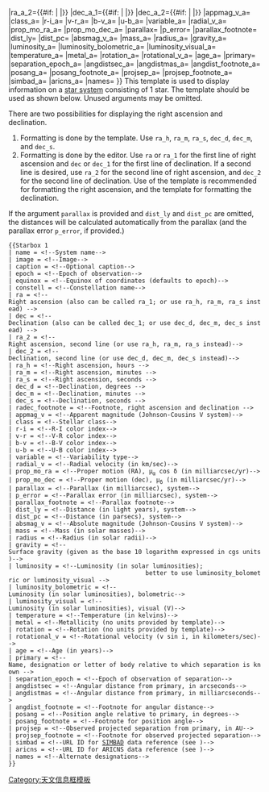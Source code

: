 <includeonly>{{Starbox multi<!--
-->|name={{{name|}}}<!--
-->|number=1<!--
-->|image={{{image|}}}<!--
-->|caption={{{caption|}}}<!--
-->|epoch={{{epoch|}}}<!--
-->|equinox={{{equinox|}}}<!--
-->|constell={{{constell|}}}<!--
-->|ra_a_1={{#if:{{{ra_h|}}}{{{ra_m|}}}{{{ra_s|}}}<!--
-->|{{RA|{{{ra_h|}}}|{{{ra_m|}}}|{{{ra_s|}}}}}<!--
-->|{{{ra_1|}}}{{{ra|}}}}}<!--
-->|ra_a_2={{#if:{{{ra_h|}}}{{{ra_m|}}}{{{ra_s|}}}<!--
-->|<!--
-->|{{{ra_2|}}}}}<!--
-->|dec_a_1={{#if:{{{dec_d|}}}{{{dec_m|}}}{{{dec_s|}}}<!--
-->|{{DEC|{{{dec_d|}}}|{{{dec_m|}}}|{{{dec_s|}}}}}{{{radec_footnote|}}}<!--
-->|{{{dec_1|}}}{{{dec|}}}{{{radec_footnote|}}}}}<!--
-->|dec_a_2={{#if:{{{dec_d|}}}{{{dec_m|}}}{{{dec_s|}}}<!--
-->|<!--
-->|{{{dec_2|}}}}}<!--
-->|appmag_v_a={{{appmag_v|}}}<!--
-->|class_a={{{class|}}}<!--
-->|r-i_a={{{r-i|}}}<!--
-->|v-r_a={{{v-r|}}}<!--
-->|b-v_a={{{b-v|}}}<!--
-->|u-b_a={{{u-b|}}}<!--
-->|variable_a={{{variable|}}}<!--
-->|radial_v_a={{{radial_v|}}}<!--
-->|prop_mo_ra_a={{{prop_mo_ra|}}}<!--
-->|prop_mo_dec_a={{{prop_mo_dec|}}}<!--
-->|parallax={{{parallax|}}}<!--
-->|p_error={{{p_error|}}}<!--
-->|parallax_footnote={{{parallax_footnote|}}}<!--
-->|dist_ly={{{dist_ly|}}}<!--
-->|dist_pc={{{dist_pc|}}}<!--
-->|absmag_v_a={{{absmag_v|}}}<!--
-->|mass_a={{{mass|}}}<!--
-->|radius_a={{{radius|}}}<!--
-->|gravity_a={{{gravity|}}}<!--
-->|luminosity_a={{{luminosity|}}}<!--
-->|luminosity_bolometric_a={{{luminosity_bolometric|}}}<!--
-->|luminosity_visual_a={{{luminosity_visual|}}}<!--
-->|temperature_a={{{temperature|}}}<!--
-->|metal_a={{{metal|}}}<!--
-->|rotation_a={{{rotation|}}}<!--
-->|rotational_v_a={{{rotational_v|}}}<!--
-->|age_a={{{age|}}}<!--
-->|primary={{{primary|}}}<!--
-->|separation_epoch_a={{{separation_epoch|}}}<!--
-->|angdistsec_a={{{angdistsec|}}}<!--
-->|angdistmas_a={{{angdistmas|}}}<!--
-->|angdist_footnote_a={{{angdist_footnote|}}}<!--
-->|posang_a={{{posang|}}}<!--
-->|posang_footnote_a={{{posang_footnote|}}}<!--
-->|projsep_a={{{projsep|}}}<!--
-->|projsep_footnote_a={{{projsep_footnote|}}}<!--
-->|simbad_a={{{simbad|}}}<!--
-->|aricns_a={{{aricns|}}}<!--
-->|names={{{names|}}}<!--
-->}}</includeonly><noinclude>
This template is used to display information on a [[star system]] consisting of 1 star.  The template should be used as shown below.  Unused arguments may be omitted.

There are two possibilities for displaying the right ascension and declination.
# Formatting is done by the template.  Use <tt>ra_h</tt>, <tt>ra_m</tt>, <tt>ra_s</tt>, <tt>dec_d</tt>, <tt>dec_m</tt>, and <tt>dec_s</tt>.
# Formatting is done by the editor.  Use <tt>ra</tt> or <tt>ra_1</tt> for the first line of right ascension and <tt>dec</tt> or <tt>dec_1</tt> for the first line of declination.  If a second line is desired, use <tt>ra_2</tt> for the second line of right ascension, and <tt>dec_2</tt> for the second line of declination. Use of the {{tl|RA}} template is recommended for formatting the right ascension, and the {{tl|DEC}} template for formatting the declination. 

If the argument <tt>parallax</tt> is provided and <tt>dist_ly</tt> and <tt>dist_pc</tt> are omitted, the distances will be calculated automatically from the parallax (and the parallax error <tt>p_error</tt>, if provided.)

 <nowiki>{{</nowiki>Starbox 1
 | name = <nowiki><!--</nowiki>System name-->
 | image = <nowiki><!--</nowiki>Image-->
 | caption = <nowiki><!--</nowiki>Optional caption-->
 | epoch = <nowiki><!--</nowiki>Epoch of observation-->
 | equinox = <nowiki><!--</nowiki>Equinox of coordinates (defaults to epoch)-->
 | constell = <nowiki><!--</nowiki>Constellation name-->
 | ra = <nowiki><!--</nowiki>Right ascension (also can be called ra_1; or use ra_h, ra_m, ra_s instead) -->
 | dec = <nowiki><!--</nowiki>Declination (also can be called dec_1; or use dec_d, dec_m, dec_s instead) -->
 | ra_2 = <nowiki><!--</nowiki>Right ascension, second line (or use ra_h, ra_m, ra_s instead)-->
 | dec_2 = <nowiki><!--</nowiki>Declination, second line (or use dec_d, dec_m, dec_s instead)-->
 | ra_h = <nowiki><!--</nowiki>Right ascension, hours -->
 | ra_m = <nowiki><!--</nowiki>Right ascension, minutes -->
 | ra_s = <nowiki><!--</nowiki>Right ascension, seconds -->
 | dec_d = <nowiki><!--</nowiki>Declination, degrees -->
 | dec_m = <nowiki><!--</nowiki>Declination, minutes -->
 | dec_s = <nowiki><!--</nowiki>Declination, seconds -->
 | radec_footnote = <nowiki><!--</nowiki>Footnote, right ascension and declination -->
 | appmag_v = <nowiki><!--</nowiki>Apparent magnitude (Johnson-Cousins V system)-->
 | class = <nowiki><!--</nowiki>Stellar class-->
 | r-i = <nowiki><!--</nowiki>R-I color index-->
 | v-r = <nowiki><!--</nowiki>V-R color index-->
 | b-v = <nowiki><!--</nowiki>B-V color index-->
 | u-b = <nowiki><!--</nowiki>U-B color index-->
 | variable = <nowiki><!--</nowiki>Variability type-->
 | radial_v = <nowiki><!--</nowiki>Radial velocity (in km/sec)-->
 | prop_mo_ra = <nowiki><!--</nowiki>Proper motion (RA), μ<sub>α</sub> cos δ (in milliarcsec/yr)-->
 | prop_mo_dec = <nowiki><!--</nowiki>Proper motion (dec), μ<sub>δ</sub> (in milliarcsec/yr)-->
 | parallax = <nowiki><!--</nowiki>Parallax (in milliarcsec), system-->
 | p_error = <nowiki><!--</nowiki>Parallax error (in milliarcsec), system-->
 | parallax_footnote = <nowiki><!--</nowiki>Parallax footnote-->
 | dist_ly = <nowiki><!--</nowiki>Distance (in light years), system-->
 | dist_pc = <nowiki><!--</nowiki>Distance (in parsecs), system-->
 | absmag_v = <nowiki><!--</nowiki>Absolute magnitude (Johnson-Cousins V system)-->
 | mass = <nowiki><!--</nowiki>Mass (in solar masses)-->
 | radius = <nowiki><!--</nowiki>Radius (in solar radii)-->
 | gravity = <nowiki><!--</nowiki>Surface gravity (given as the base 10 logarithm expressed in cgs units)-->
 | luminosity = <nowiki><!--</nowiki>Luminosity (in solar luminosities); 
                                       better to use luminosity_bolometric or luminosity_visual -->
 | luminosity_bolometric = <nowiki><!--</nowiki>Luminosity (in solar luminosities), bolometric-->
 | luminosity_visual = <nowiki><!--</nowiki>Luminosity (in solar luminosities), visual (V)-->
 | temperature = <nowiki><!--</nowiki>Temperature (in kelvins)-->
 | metal = <nowiki><!--</nowiki>Metallicity (no units provided by template)-->
 | rotation = <nowiki><!--</nowiki>Rotation (no units provided by template)-->
 | rotational_v = <nowiki><!--</nowiki>Rotational velocity (v sin i, in kilometers/sec)-->
 | age = <nowiki><!--</nowiki>Age (in years)-->
 | primary = <nowiki><!--</nowiki>Name, designation or letter of body relative to which separation is known -->
 | separation_epoch = <nowiki><!--</nowiki>Epoch of observation of separation-->
 | angdistsec = <nowiki><!--</nowiki>Angular distance from primary, in arcseconds-->
 | angdistmas = <nowiki><!--</nowiki>Angular distance from primary, in milliarcseconds-->
 | angdist_footnote = <nowiki><!--</nowiki>Footnote for angular distance-->
 | posang = <nowiki><!--</nowiki>Position angle relative to primary, in degrees-->
 | posang_footnote = <nowiki><!--</nowiki>Footnote for position angle-->
 | projsep = <nowiki><!--</nowiki>Observed projected separation from primary, in AU-->
 | projsep_footnote = <nowiki><!--</nowiki>Footnote for observed projected separation-->
 | simbad = <nowiki><!--</nowiki>URL ID for [[SIMBAD]] data reference (see {{tl|SIMBAD link}})-->
 | aricns = <nowiki><!--</nowiki>URL ID for ARICNS data reference (see {{tl|ARICNS link}})-->
 | names = <nowiki><!--</nowiki>Alternate designations-->
 }}
[[Category:天文信息框模板]]
</noinclude>